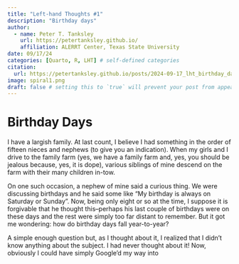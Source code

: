 ```yaml
---
title: "Left-hand Thoughts #1"
description: "Birthday days"
author:
  - name: Peter T. Tanksley
    url: https://petertanksley.github.io/
    affiliation: ALERRT Center, Texas State University
date: 09/17/24
categories: [Quarto, R, LHT] # self-defined categories
citation: 
  url: https://petertanksley.github.io/posts/2024-09-17_lht_birthday_day/ 
image: spiral1.png
draft: false # setting this to `true` will prevent your post from appearing on your listing page until you're ready!
---
```


# Birthday Days

I have a largish family. At last count, I believe I had something in the order of fifteen nieces and nephews (to give you an indication). When my girls and I drive to the family farm (yes, we have a family farm and, yes, you should be jealous because, yes, it is dope), various siblings of mine descend on the farm with their many children in-tow.

On one such occasion, a nephew of mine said a curious thing. We were discussing birthdays and he said some like "My birthday is always on Saturday or Sunday". Now, being only eight or so at the time, I suppose it is forgivable that he thought this–perhaps his last couple of birthdays were on these days and the rest were simply too far distant to remember. But it got me wondering: how do birthday days fall year-to-year?

A simple enough question but, as I thought about it, I realized that I didn't know anything about the subject. I had never thought about it! Now, obviously I could have simply Google'd my way into
